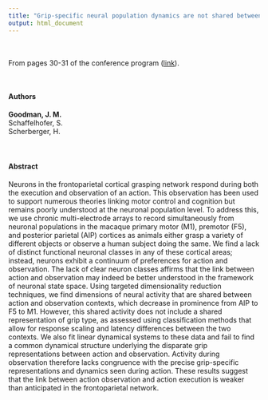 ```yaml
---
title: "Grip-specific neural population dynamics are not shared between action and observation in the frontoparietal cortical grasping network."
output: html_document
---
```


<link rel="stylesheet" href="styles.css" type="text/css">
<link rel="stylesheet" href="./css/academicons.min.css"/>

<br><br>
From pages 30-31 of the conference program ([link](files/NCM2021.pdf)).

<br>
<h4>Authors</h4>
<b>Goodman, J. M.</b><br>
Schaffelhofer, S.<br>
Scherberger, H.<br>
<br><br>

<h4>Abstract</h4>
Neurons in the frontoparietal cortical grasping network respond during both the execution and observation of
an action. This observation has been used to support numerous theories linking motor control and cognition
but remains poorly understood at the neuronal population level. To address this, we use chronic multi-electrode
arrays to record simultaneously from neuronal populations in the macaque primary motor (M1), premotor (F5), and
posterior parietal (AIP) cortices as animals either grasp a variety of different objects or observe a human subject
doing the same. We find a lack of distinct functional neuronal classes in any of these cortical areas; instead,
neurons exhibit a continuum of preferences for action and observation. The lack of clear neuron classes affirms
that the link between action and observation may indeed be better understood in the framework of neuronal state
space. Using targeted dimensionality reduction techniques, we find dimensions of neural activity that are shared 
between action and observation contexts, which decrease in prominence from AIP to F5 to M1. However, this
shared activity does not include a shared representation of grip type, as assessed using classification methods that
allow for response scaling and latency differences between the two contexts. We also fit linear dynamical systems
to these data and fail to find a common dynamical structure underlying the disparate grip representations between
action and observation. Activity during observation therefore lacks congruence with the precise grip-specific
representations and dynamics seen during action. These results suggest that the link between action observation
and action execution is weaker than anticipated in the frontoparietal network.<br>